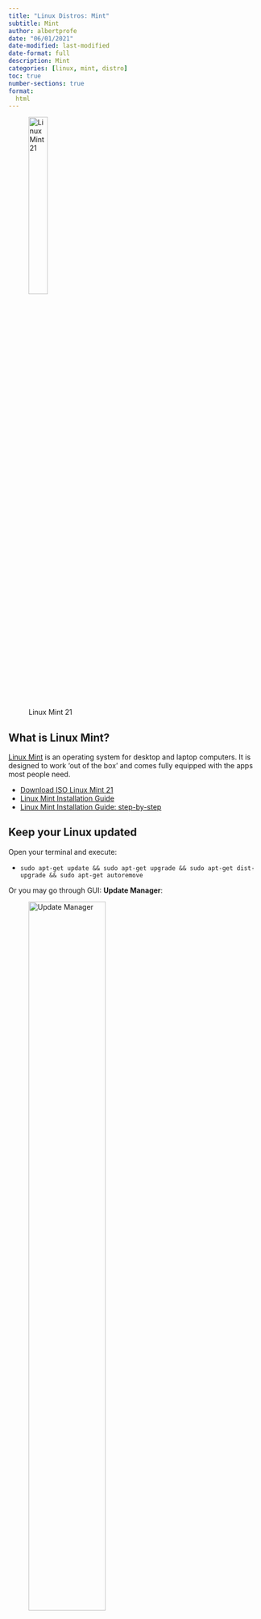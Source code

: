 ```yaml
---
title: "Linux Distros: Mint"
subtitle: Mint
author: albertprofe
date: "06/01/2021"
date-modified: last-modified
date-format: full
description: Mint
categories: [linux, mint, distro]
toc: true
number-sections: true
format:
  html
---
```


![Linux Mint 21](/images/linux/mint.png){width=30%}

## What is Linux Mint?

[Linux Mint](https://linuxmint.com/) is an operating system for desktop and laptop computers. It is designed to work 'out of the box' and comes fully equipped with the apps most people need.

- [Download ISO Linux Mint 21](https://linuxmint.com/edition.php?id=299)
- [Linux Mint Installation Guide](https://linuxmint-installation-guide.readthedocs.io/en/latest/)
- [Linux Mint Installation Guide: step-by-step](https://linuxmint-installation-guide.readthedocs.io/en/latest/install.html)



## Keep your Linux updated

Open your terminal and execute:

- ``sudo apt-get update && sudo apt-get upgrade && sudo apt-get dist-upgrade && sudo apt-get autoremove``

Or you may go through GUI: **Update Manager**:

![Update Manager](/images/linux/linux_updated.png){width=60%}

## Install Developer Tools

### Make a Bash Script Executable

1. Create a **new text file** with all the software you need with a **.sh extension** and code it as ``#!/bin/bash`` (that is, copy that line to the top of it)

[devtools.sh](https://gist.github.com/AlbertProfe/aa473648bf9ecd8fd106be7facfb90a1)
<script src="https://gist.github.com/AlbertProfe/aa473648bf9ecd8fd106be7facfb90a1.js"></script>

2. **Make the file executable**, open the command line and run: ``chmod u+x devtools.sh``. You are giving permissions to execute this file: **it will grant only the owner of that file execution permissions.**

3. Run it: ``./devtools.sh`` or double-click the icon


4. Be careful with certain packages and tools do not work under ``apt get install``, you will need to use ``snap``

``` js
snap
sudo mv /etc/apt/preferences.d/nosnap.pref ~/Documents/nosnap.backup
sudo apt update
sudo apt install snapd

intellij-idea-educational
visual code educational
sudo snap install intellij-idea-educational --classic

chrome
wget https://dl.google.com/linux/direct/google-chrome-stable_current_amd64.deb
sudo dpkg -i google-chrome-stable_current_amd64.deb

obsidian
wget https://github.com/obsidianmd/obsidian-releases/releases/download/v1.0.3/obsidian_1.0.3_amd64.snap
sudo snap install --dangerous obsidian_1.0.3_amd64.snap --classic

visual code educational
wget https://az764295.vo.msecnd.net/stable/1ad8d514439d5077d2b0b7ee64d2ce82a9308e5a/code_1.74.1-1671015296_amd64.deb
sudo apt install ./code_1.74.1-1671015296_amd64.deb
```


## Timeshift

**[Timeshift](https://community.linuxmint.com/software/view/timeshift) is a system restore utility which takes snapshots of the system at regular intervals**. These snapshots can be restored at a later date to undo system changes. Creates incremental snapshots using rsync or BTRFS snapshots using BTRFS tools.

![Timeshift](https://community.linuxmint.com/img/screenshots/timeshift.png){width=60%}
<!--- navLinks -->
<br><br>
<div class=row>
<br>
<div class='column left previous'>
<br>
[{{< fa solid arrow-left >}} Linux Distros: Ubuntu](/linux/linux-distros-ubuntu.qmd)
<br>
</div>
<br>
<div class='column center'>
<br>
[{{< fa solid arrow-up >}} top](#top)
<br>
</div>
<br>
<div class='column right next'>
<br>
[Linux Distros: Debian  {{< fa solid arrow-right >}}](/linux/linux-distros-debian.qmd)
<br>
</div>
<br>
</div>
